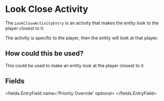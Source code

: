 
# Look Close Activity 

The `LookCloseActivityEntry` is an activity that makes the entity look to the player closest to it.

The activity is specific to the player, then the entity will look at that player.

## How could this be used?
This could be used to make an entity look at the player closest to it.


## Fields

<fields.EntryField name='Priority Override' optional>
</fields.EntryField>
